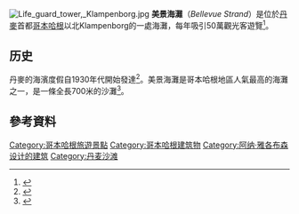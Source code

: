 [[Image:Life_guard_tower,_Klampenborg.jpg|thumb]]
'''美景海灘'''（''Bellevue Strand''）是位於[[丹麥|丹麥]]首都[[哥本哈根|哥本哈根]]以北Klampenborg的一處海灘，每年吸引50萬觀光客遊覽<ref name="bornibyen.dk">{{cite web|url=http://bornibyen.dk/places/1447-bellevue-strand|title=Bellevue Strand|publisher=bornibyen.dk|accessdate=2010-01-04|archive-date=2009-07-03|archive-url=https://web.archive.org/web/20090703055803/http://bornibyen.dk/places/1447-bellevue-strand|dead-url=no}}</ref>。

==历史==
丹麥的海濱度假自1930年代開始發達<ref>{{cite web|url=http://www.kulturarv.dk/fileadmin/user_upload/kulturarv/publikationer/emneopdelt/bygninger/aarshefte/2005/modernismens_huse.pdf|title=Modernismens Huse|publisher=Kulturarvsstyrelsen|accessdate=2010-01-16}}</ref>。美景海灘是哥本哈根地區人氣最高的海灘之一，是一條全長700米的沙灘<ref name="Arne Jacobsen - Absolutely Modern">{{cite web|url=http://www.arcspace.com/architects/jacobsen/louisiana/Louisiana.html|title=Arne Jacobsen - Absolutely Modern|publisher=arcspace|accessdate=2010-01-16|deadurl=yes|archiveurl=https://web.archive.org/web/20091021060841/http://www.arcspace.com/architects/jacobsen/louisiana/Louisiana.html|archivedate=2009-10-21}}</ref>。
==參考資料==
{{reflist}}

{{coord|55.7780|12.5923|type:landmark_region:DK|display=title}}

[[Category:哥本哈根旅遊景點|Category:哥本哈根旅遊景點]]
[[Category:哥本哈根建筑物|Category:哥本哈根建筑物]]
[[Category:阿纳·雅各布森设计的建筑|Category:阿纳·雅各布森设计的建筑]]
[[Category:丹麦沙滩|Category:丹麦沙滩]]